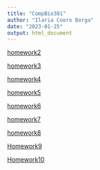 ```yaml
---
title: "CompBio381"
author: "Ilaria Coero Borga"
date: "2023-01-25"
output: html_document
---
```




[homework2](homework2.html)

[homework3](homework3.html)

[homework4](homework4.html)

[homework5](homework5.html)

[homework6](homework6.html)

[homework7](homework7.html)

[homework8](homework8.html)

[Homework9](Homework9.html)

[Homework10](Homework10.html)